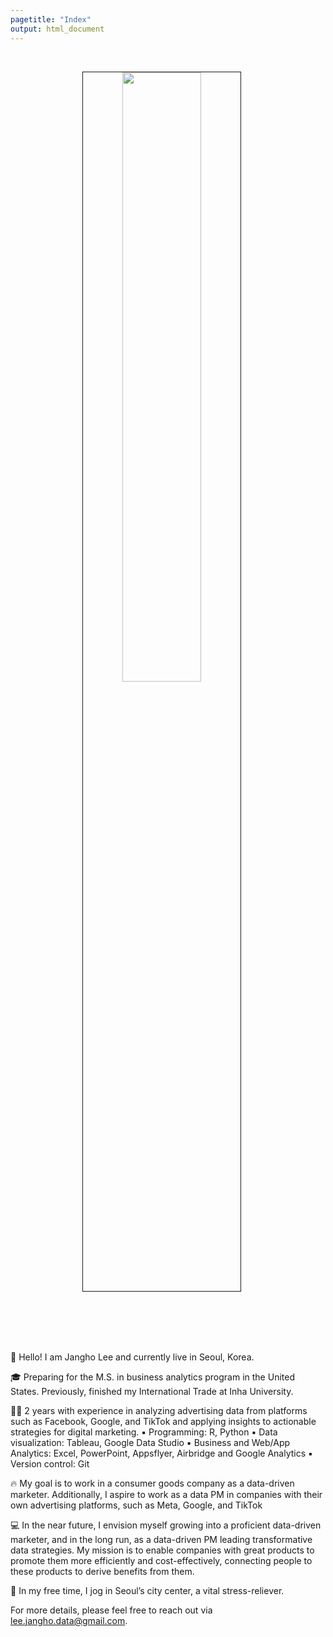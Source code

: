 ```yaml
---
pagetitle: "Index"
output: html_document
---
```


<link rel="stylesheet" href="styles.css" type="text/css">
<link rel="stylesheet" href="site_libs/academicons-1.9.1/css/academicons.min.css"/>

<br>

<p align="center">
<img src="images/person2.jpg" style="width:50%; border:0.5px solid; margin-right: 20px" align="center">
</p>
<br>

<br><br><br>
👋 Hello! I am Jangho Lee and currently live in Seoul, Korea.
<br>

🎓 Preparing for the M.S. in business analytics program in the United States. Previously, finished my International Trade at Inha University.
<br>

👩‍💻 2 years with experience in analyzing advertising data from platforms such as Facebook, Google, and TikTok and applying insights to actionable strategies for digital marketing.
▪ Programming: R, Python
▪ Data visualization: Tableau, Google Data Studio
▪ Business and Web/App Analytics: Excel, PowerPoint, Appsflyer, Airbridge and Google Analytics
▪ Version control: Git
<br>

🔥 My goal is to work in a consumer goods company as a data-driven marketer. Additionally, I aspire to work as a data PM in companies with their own advertising platforms, such as Meta, Google, and TikTok
<br>

💻 In the near future, I envision myself growing into a proficient data-driven marketer, and in the long run, as a data-driven PM leading transformative data strategies. My mission is to enable companies with great products to promote them more efficiently and cost-effectively, connecting people to these products to derive benefits from them.
<br>

🎹 In my free time, I jog in Seoul's city center, a vital stress-reliever. 
<br>

For more details, please feel free to reach out via [lee.jangho.data@gmail.com](mailto:lee.jangho.data@gmail.com).
